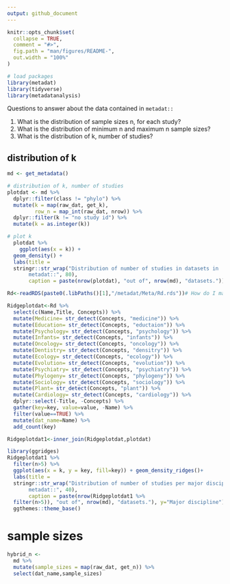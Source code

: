 ```yaml
---
output: github_document
---
```


<!-- README.md is generated from README.Rmd. Please edit that file -->

```r
knitr::opts_chunk$set(
  collapse = TRUE,
  comment = "#>",
  fig.path = "man/figures/README-",
  out.width = "100%"
)
```


```r
# load packages
library(metadat)
library(tidyverse)
library(metadatanalysis)

```


Questions to answer about the data contained in `metadat::`

1. What is the distribution of sample sizes n, for each study?
2. What is the distribution of minimum n and maximum n sample sizes?
3. What is the distribution of k, number of studies? 

## distribution of k

```r
md <- get_metadata()

# distribution of k, number of studies
plotdat <- md %>% 
  dplyr::filter(class != "phylo") %>% 
  mutate(k = map(raw_dat, get_k), 
         row_n = map_int(raw_dat, nrow)) %>% 
  dplyr::filter(k != "no study id") %>% 
  mutate(k = as.integer(k))  

# plot k
  plotdat %>% 
    ggplot(aes(x = k)) +
  geom_density() +
  labs(title =  
  stringr::str_wrap("Distribution of number of studies in datasets in 
       metadat::", 80),
       caption = paste(nrow(plotdat), "out of", nrow(md), "datasets."))

```

```r
Rd<-readRDS(paste0(.libPaths()[1],"/metadat/Meta/Rd.rds"))# How do I make this generic rather than just based on my .libPaths?

Ridgeplotdat<-Rd %>%
  select(c(Name,Title, Concepts)) %>%
  mutate(Medicine= str_detect(Concepts, "medicine")) %>%
  mutate(Education= str_detect(Concepts, "eductaion")) %>%
  mutate(Psychology= str_detect(Concepts, "psychology")) %>%
  mutate(Infants= str_detect(Concepts, "infants")) %>%
  mutate(Oncology= str_detect(Concepts, "oncology")) %>%
  mutate(Dentistry= str_detect(Concepts, "densitry")) %>%
  mutate(Ecology= str_detect(Concepts, "ecology")) %>%
  mutate(Evolution= str_detect(Concepts, "evolution")) %>%
  mutate(Psychiatry= str_detect(Concepts, "psychiatry")) %>%
  mutate(Phylogeny= str_detect(Concepts, "phylogeny")) %>%
  mutate(Sociology= str_detect(Concepts, "sociology")) %>%
  mutate(Plant= str_detect(Concepts, "plant")) %>%
  mutate(Cardiology= str_detect(Concepts, "cardiology")) %>%
  dplyr::select(-Title, -Concepts) %>%
  gather(key=key, value=value, -Name) %>%
  filter(value==TRUE) %>%
  mutate(dat_name=Name) %>%
  add_count(key)

Ridgeplotdat1<-inner_join(Ridgeplotdat,plotdat)

library(ggridges)
Ridgeplotdat1 %>%
  filter(n>5) %>%
  ggplot(aes(x = k, y = key, fill=key)) + geom_density_ridges()+
  labs(title =  
  stringr::str_wrap("Distribution of number of studies per major discipline in
       metadat::", 40),
       caption = paste(nrow(Ridgeplotdat1 %>%
  filter(n>5)), "out of", nrow(md), "datasets."), y="Major discipline")+
  ggthemes::theme_base()
```

# sample sizes

```r

hybrid_n <- 
  md %>% 
  mutate(sample_sizes = map(raw_dat, get_n)) %>% 
  select(dat_name,sample_sizes)



```

